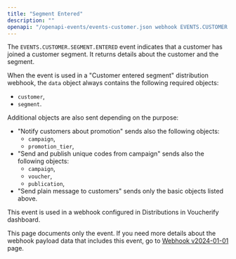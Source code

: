 ```yaml
---
title: "Segment Entered"
description: ""
openapi: "/openapi-events/events-customer.json webhook EVENTS.CUSTOMER.SEGMENT.ENTERED"
---
```


The `EVENTS.CUSTOMER.SEGMENT.ENTERED` event indicates that a customer has joined a customer segment. It returns details about the customer and the segment.

When the event is used in a "Customer entered segment" distribution webhook, the `data` object always contains the following required objects:
- `customer`,
- `segment`.

Additional objects are also sent depending on the purpose:
- "Notify customers about promotion" sends also the following objects:
  - `campaign`,
  - `promotion_tier`,
- "Send and publish unique codes from campaign" sends also  the following objects:
  - `campaign`,
  - `voucher`,
  - `publication`,
- "Send plain message to customers" sends only the basic objects listed above.

This event is used in a webhook configured in Distributions in Voucherify dashboard.

<note>This page documents only the event. If you need more details about the webhook payload data that includes this event, go to [Webhook v2024-01-01](/api-reference/introduction-to-webhooks "Introduction to webhooks v2024-01-01") page.</note>